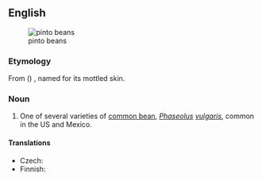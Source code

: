 ==English==
[[File:Pinto bean.jpg|thumb|pinto beans]]
===Etymology===
From {{etyl|es|en}} ({{term|frijol||lang=es|bean}}) {{term|pinto||lang=es|painted}}, named for its mottled skin.

===Noun===
{{en-noun|head=[[pinto]] [[bean]]}}

# {{context|US|usually in plural|lang=en}} One of several varieties of [[common bean]], ''[[Phaseolus]] [[vulgaris]]'', common in the US and Mexico.

====Translations====
{{trans-top|variety of common bean}}
* Czech: {{t|cs|pinto fazole}}
* Finnish: {{t-|fi|pintopapu}}
{{trans-mid}}
{{trans-bottom}}